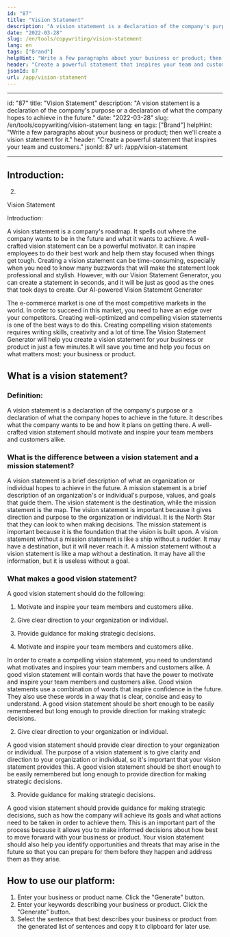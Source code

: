 ```yaml
---
id: "87"
title: "Vision Statement"
description: "A vision statement is a declaration of the company's purpose or a declaration of what the company hopes to achieve in the future."
date: "2022-03-28"
slug: /en/tools/copywriting/vision-statement
lang: en
tags: ["Brand"]
helpHint: "Write a few paragraphs about your business or product; then we'll create a vision statement for it."
header: "Create a powerful statement that inspires your team and customers."
jsonId: 87
url: /app/vision-statement
---
```


---

id: "87"
title: "Vision Statement"
description: "A vision statement is a declaration of the company's purpose or a declaration of what the company hopes to achieve in the future."
date: "2022-03-28"
slug: /en/tools/copywriting/vision-statement
lang: en
tags: ["Brand"]
helpHint: "Write a few paragraphs about your business or product; then we'll create a vision statement for it."
header: "Create a powerful statement that inspires your team and customers."
jsonId: 87
url: /app/vision-statement

---

## Introduction:

2.

Vision Statement

Introduction:

A vision statement is a company's roadmap. It spells out where the company wants to be in the future and what it wants to achieve. A well-crafted vision statement can be a powerful motivator. It can inspire employees to do their best work and help them stay focused when things get tough. Creating a vision statement can be time-consuming, especially when you need to know many buzzwords that will make the statement look professional and stylish. However, with our Vision Statement Generator, you can create a statement in seconds, and it will be just as good as the ones that took days to create. Our AI-powered Vision Statement Generator

The e-commerce market is one of the most competitive markets in the world. In order to succeed in this market, you need to have an edge over your competitors. Creating well-optimized and compelling vision statements is one of the best ways to do this. Creating compelling vision statements requires writing skills, creativity and a lot of time.The Vision Statement Generator will help you create a vision statement for your business or product in just a few minutes.It will save you time and help you focus on what matters most: your business or product.

## What is a vision statement?

### Definition:

A vision statement is a declaration of the company's purpose or a declaration of what the company hopes to achieve in the future. It describes what the company wants to be and how it plans on getting there. A well-crafted vision statement should motivate and inspire your team members and customers alike.

### What is the difference between a vision statement and a mission statement?

A vision statement is a brief description of what an organization or individual hopes to achieve in the future. A mission statement is a brief description of an organization's or individual's purpose, values, and goals that guide them.
The vision statement is the destination, while the mission statement is the map.
The vision statement is important because it gives direction and purpose to the organization or individual. It is the North Star that they can look to when making decisions. The mission statement is important because it is the foundation that the vision is built upon.
A vision statement without a mission statement is like a ship without a rudder. It may have a destination, but it will never reach it. A mission statement without a vision statement is like a map without a destination. It may have all the information, but it is useless without a goal.

### What makes a good vision statement?

A good vision statement should do the following:

1. Motivate and inspire your team members and customers alike.
2. Give clear direction to your organization or individual.
3. Provide guidance for making strategic decisions.

4. Motivate and inspire your team members and customers alike.

In order to create a compelling vision statement, you need to understand what motivates and inspires your team members and customers alike. A good vision statement will contain words that have the power to motivate and inspire your team members and customers alike.
Good vision statements use a combination of words that inspire confidence in the future. They also use these words in a way that is clear, concise and easy to understand.
A good vision statement should be short enough to be easily remembered but long enough to provide direction for making strategic decisions.

2. Give clear direction to your organization or individual.

A good vision statement should provide clear direction to your organization or individual. The purpose of a vision statement is to give clarity and direction to your organization or individual, so it's important that your vision statement provides this.
A good vision statement should be short enough to be easily remembered but long enough to provide direction for making strategic decisions.

3. Provide guidance for making strategic decisions.

A good vision statement should provide guidance for making strategic decisions, such as how the company will achieve its goals and what actions need to be taken in order to achieve them. This is an important part of the process because it allows you to make informed decisions about how best to move forward with your business or product. Your vision statement should also help you identify opportunities and threats that may arise in the future so that you can prepare for them before they happen and address them as they arise.

## How to use our platform:

1. Enter your business or product name. Click the "Generate" button.
2. Enter your keywords describing your business or product. Click the "Generate" button.
3. Select the sentence that best describes your business or product from the generated list of sentences and copy it to clipboard for later use.
